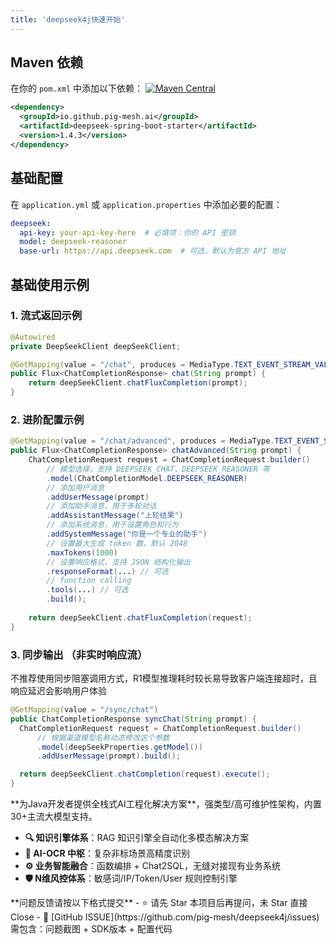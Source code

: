 ```yaml
---
title: 'deepseek4j快速开始'
---
```


## Maven 依赖

在你的 `pom.xml` 中添加以下依赖： [![Maven Central](https://img.shields.io/maven-central/v/io.github.pig-mesh.ai/deepseek4j.svg?style=flat-square)](https://maven.badges.herokuapp.com/maven-central/io.github.pig-mesh.ai/deepseek4j)

```xml
<dependency>
  <groupId>io.github.pig-mesh.ai</groupId>
  <artifactId>deepseek-spring-boot-starter</artifactId>
  <version>1.4.3</version>
</dependency>
```

## 基础配置

在 `application.yml` 或 `application.properties` 中添加必要的配置：

```yaml
deepseek:
  api-key: your-api-key-here  # 必填项：你的 API 密钥
  model: deepseek-reasoner
  base-url: https://api.deepseek.com  # 可选，默认为官方 API 地址
```

## 基础使用示例

### 1. 流式返回示例

```java
@Autowired
private DeepSeekClient deepSeekClient;

@GetMapping(value = "/chat", produces = MediaType.TEXT_EVENT_STREAM_VALUE)
public Flux<ChatCompletionResponse> chat(String prompt) {
    return deepSeekClient.chatFluxCompletion(prompt);
}
```

### 2. 进阶配置示例

```java
@GetMapping(value = "/chat/advanced", produces = MediaType.TEXT_EVENT_STREAM_VALUE)
public Flux<ChatCompletionResponse> chatAdvanced(String prompt) {
    ChatCompletionRequest request = ChatCompletionRequest.builder()
        // 模型选择，支持 DEEPSEEK_CHAT、DEEPSEEK_REASONER 等
        .model(ChatCompletionModel.DEEPSEEK_REASONER)
        // 添加用户消息
        .addUserMessage(prompt)
        // 添加助手消息，用于多轮对话
        .addAssistantMessage("上轮结果")
        // 添加系统消息，用于设置角色和行为
        .addSystemMessage("你是一个专业的助手")
        // 设置最大生成 token 数，默认 2048
        .maxTokens(1000)
        // 设置响应格式，支持 JSON 结构化输出
        .responseFormat(...) // 可选
        // function calling
        .tools(...) // 可选
        .build();
        
    return deepSeekClient.chatFluxCompletion(request);
}
```


### 3. 同步输出 （非实时响应流）

<Warning>不推荐使用同步阻塞调用方式，R1模型推理耗时较长易导致客户端连接超时，且响应延迟会影响用户体验</Warning>

```java
@GetMapping(value = "/sync/chat")
public ChatCompletionResponse syncChat(String prompt) {
  ChatCompletionRequest request = ChatCompletionRequest.builder()
      // 根据渠道模型名称动态修改这个参数
      .model(deepSeekProperties.getModel())
      .addUserMessage(prompt).build();

  return deepSeekClient.chatCompletion(request).execute();
}
```

<Card title="PIG AI应用开发平台 | 适合中大型企业构建自主可控的AI中台" icon="link" href="https://ai.pig4cloud.com">
**为Java开发者提供全栈式AI工程化解决方案**，强类型/高可维护性架构，内置30+主流大模型支持。

- **🔍 知识引擎体系**：RAG 知识引擎全自动化多模态解决方案
- **📝 AI-OCR 中枢**：复杂非标场景高精度识别
- **⚙️ 业务智能融合**：函数编排 + Chat2SQL，无缝对接现有业务系统
- **🛡️ N维风控体系**：敏感词/IP/Token/User 规则控制引擎
</Card>


<Card title="问题咨询、使用反馈" icon="link" href="https://github.com/pig-mesh/deepseek4j">
**问题反馈请按以下格式提交**  
- ⭐️ 请先 Star 本项目后再提问，未 Star 直接 Close 
- 🐞 [GitHub ISSUE](https://github.com/pig-mesh/deepseek4j/issues) 需包含：问题截图 + SDK版本 + 配置代码  
</Card>
